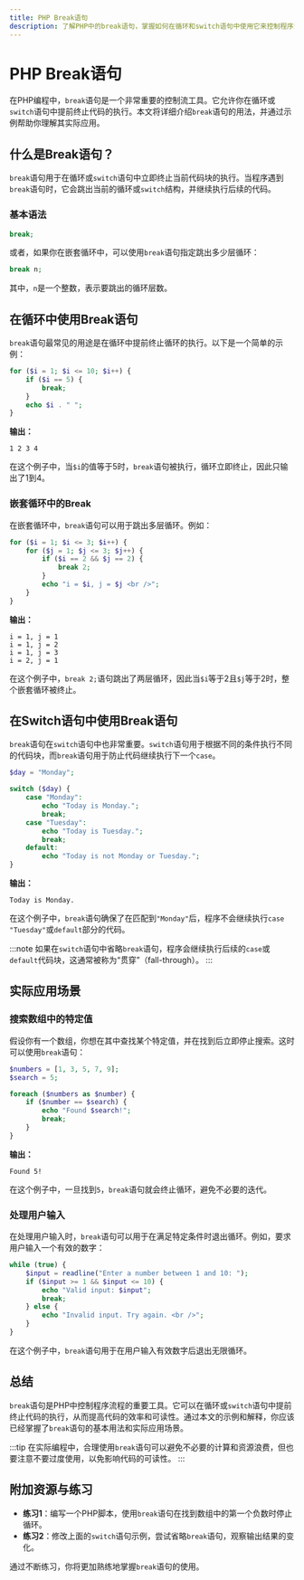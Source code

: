 ```yaml
---
title: PHP Break语句
description: 了解PHP中的break语句，掌握如何在循环和switch语句中使用它来控制程序流程。
---
```


# PHP Break语句

在PHP编程中，`break`语句是一个非常重要的控制流工具。它允许你在循环或`switch`语句中提前终止代码的执行。本文将详细介绍`break`语句的用法，并通过示例帮助你理解其实际应用。

## 什么是Break语句？

`break`语句用于在循环或`switch`语句中立即终止当前代码块的执行。当程序遇到`break`语句时，它会跳出当前的循环或`switch`结构，并继续执行后续的代码。

### 基本语法

```php
break;
```

或者，如果你在嵌套循环中，可以使用`break`语句指定跳出多少层循环：

```php
break n;
```

其中，`n`是一个整数，表示要跳出的循环层数。

## 在循环中使用Break语句

`break`语句最常见的用途是在循环中提前终止循环的执行。以下是一个简单的示例：

```php
for ($i = 1; $i <= 10; $i++) {
    if ($i == 5) {
        break;
    }
    echo $i . " ";
}
```

**输出：**

```
1 2 3 4
```

在这个例子中，当`$i`的值等于5时，`break`语句被执行，循环立即终止，因此只输出了1到4。

### 嵌套循环中的Break

在嵌套循环中，`break`语句可以用于跳出多层循环。例如：

```php
for ($i = 1; $i <= 3; $i++) {
    for ($j = 1; $j <= 3; $j++) {
        if ($i == 2 && $j == 2) {
            break 2;
        }
        echo "i = $i, j = $j <br />";
    }
}
```

**输出：**

```
i = 1, j = 1
i = 1, j = 2
i = 1, j = 3
i = 2, j = 1
```

在这个例子中，`break 2;`语句跳出了两层循环，因此当`$i`等于2且`$j`等于2时，整个嵌套循环被终止。

## 在Switch语句中使用Break语句

`break`语句在`switch`语句中也非常重要。`switch`语句用于根据不同的条件执行不同的代码块，而`break`语句用于防止代码继续执行下一个`case`。

```php
$day = "Monday";

switch ($day) {
    case "Monday":
        echo "Today is Monday.";
        break;
    case "Tuesday":
        echo "Today is Tuesday.";
        break;
    default:
        echo "Today is not Monday or Tuesday.";
}
```

**输出：**

```
Today is Monday.
```

在这个例子中，`break`语句确保了在匹配到`"Monday"`后，程序不会继续执行`case "Tuesday"`或`default`部分的代码。

:::note
如果在`switch`语句中省略`break`语句，程序会继续执行后续的`case`或`default`代码块，这通常被称为“贯穿”（fall-through）。
:::

## 实际应用场景

### 搜索数组中的特定值

假设你有一个数组，你想在其中查找某个特定值，并在找到后立即停止搜索。这时可以使用`break`语句：

```php
$numbers = [1, 3, 5, 7, 9];
$search = 5;

foreach ($numbers as $number) {
    if ($number == $search) {
        echo "Found $search!";
        break;
    }
}
```

**输出：**

```
Found 5!
```

在这个例子中，一旦找到`5`，`break`语句就会终止循环，避免不必要的迭代。

### 处理用户输入

在处理用户输入时，`break`语句可以用于在满足特定条件时退出循环。例如，要求用户输入一个有效的数字：

```php
while (true) {
    $input = readline("Enter a number between 1 and 10: ");
    if ($input >= 1 && $input <= 10) {
        echo "Valid input: $input";
        break;
    } else {
        echo "Invalid input. Try again. <br />";
    }
}
```

在这个例子中，`break`语句用于在用户输入有效数字后退出无限循环。

## 总结

`break`语句是PHP中控制程序流程的重要工具。它可以在循环或`switch`语句中提前终止代码的执行，从而提高代码的效率和可读性。通过本文的示例和解释，你应该已经掌握了`break`语句的基本用法和实际应用场景。

:::tip
在实际编程中，合理使用`break`语句可以避免不必要的计算和资源浪费，但也要注意不要过度使用，以免影响代码的可读性。
:::

## 附加资源与练习

- **练习1**：编写一个PHP脚本，使用`break`语句在找到数组中的第一个负数时停止循环。
- **练习2**：修改上面的`switch`语句示例，尝试省略`break`语句，观察输出结果的变化。

通过不断练习，你将更加熟练地掌握`break`语句的使用。
